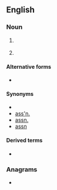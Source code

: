 {{also|Assoc|Assoc.}}
==English==

===Noun===
{{en-noun|?}}

# {{lb|en|legal}} {{abbreviation of|en|associate}}
# {{abbreviation of|en|association}}

====Alternative forms====
* {{l|en|assoc}}

====Synonyms====
{{sense|association}}
* {{l|en|ass'n}}
* [[ass'n.]]
* [[assn.]]
* [[assn]]

====Derived terms====
* {{l|en|soccer}}

===Anagrams===
* {{anagrams|en|a=acoss|Casos|Casso}}